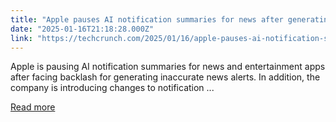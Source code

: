 ```yaml
---
title: "Apple pauses AI notification summaries for news after generating false alerts"
date: "2025-01-16T21:18:28.000Z"
link: "https://techcrunch.com/2025/01/16/apple-pauses-ai-notification-summaries-for-news-after-generating-false-alerts/"
---
```


Apple is pausing AI notification summaries for news and entertainment apps after facing backlash for generating inaccurate news alerts. In addition, the company is introducing changes to notification ...

[Read more](https://techcrunch.com/2025/01/16/apple-pauses-ai-notification-summaries-for-news-after-generating-false-alerts/)
